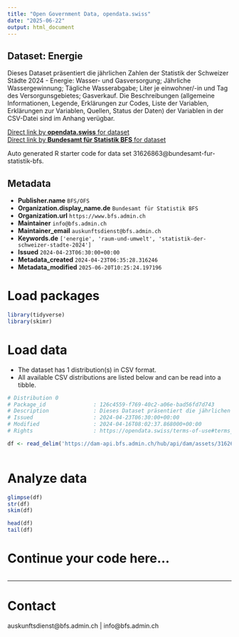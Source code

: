 ```yaml
---
title: "Open Government Data, opendata.swiss"
date: "2025-06-22"
output: html_document
---
```


## Dataset: Energie

Dieses Dataset präsentiert die jährlichen Zahlen der Statistik der Schweizer Städte 2024 - Energie: Wasser- und Gasversorgung; Jährliche Wassergewinnung; Tägliche Wasserabgabe; Liter je einwohner/-in und Tag des Versorgunsgebietes; Gasverkauf. Die Beschreibungen (allgemeine Informationen, Legende, Erklärungen zur Codes, Liste der Variablen, Erklärungen zur Variablen, Quellen, Status der Daten) der Variablen in der CSV-Datei sind im Anhang verügbar.

[Direct link by **opendata.swiss** for dataset](https://opendata.swiss/de/dataset/energie1)<br>
[Direct link by **Bundesamt für Statistik BFS** for dataset](https://www.bfs.admin.ch/asset/de/ts-b-ssv-04-2024)

Auto generated R starter code for data set 31626863@bundesamt-fur-statistik-bfs.

## Metadata

- **Publisher.name** `BFS/OFS`
- **Organization.display_name.de** `Bundesamt für Statistik BFS`
- **Organization.url** `https://www.bfs.admin.ch`
- **Maintainer** `info@bfs.admin.ch`
- **Maintainer_email** `auskunftsdienst@bfs.admin.ch`
- **Keywords.de** `['energie', 'raum-und-umwelt', 'statistik-der-schweizer-stadte-2024']`
- **Issued** `2024-04-23T06:30:00+00:00`
- **Metadata_created** `2024-04-23T06:35:28.316246`
- **Metadata_modified** `2025-06-20T10:25:24.197196`


# Load packages

```r

library(tidyverse)
library(skimr)

```

# Load data

-   The dataset has 1 distribution(s) in CSV format.
-   All available CSV distributions are listed below and can be read into a tibble.

```r

# Distribution 0
# Package_id               : 126c4559-f769-40c2-a06e-bad56fd7d743
# Description              : Dieses Dataset präsentiert die jährlichen Zahlen der Statistik der Schweizer Städte 2024 - Energie: Wasser- und Gasversorgung; Jährliche Wassergewinnung; Tägliche Wasserabgabe; Liter je einwohner/-in und Tag des Versorgunsgebietes; Gasverkauf. Die Beschreibungen (allgemeine Informationen, Legende, Erklärungen zur Codes, Liste der Variablen, Erklärungen zur Variablen, Quellen, Status der Daten) der Variablen in der CSV-Datei sind im Anhang verügbar.
# Issued                   : 2024-04-23T06:30:00+00:00
# Modified                 : 2024-04-16T08:02:37.868000+00:00
# Rights                   : https://opendata.swiss/terms-of-use#terms_by_ask

df <- read_delim('https://dam-api.bfs.admin.ch/hub/api/dam/assets/31626865/master')



```

# Analyze data

```r

glimpse(df)
str(df)
skim(df)

head(df)
tail(df)

```

# Continue your code here...

```r

```

------------------------------------------------------------------------

# Contact

auskunftsdienst@bfs.admin.ch | info@bfs.admin.ch
